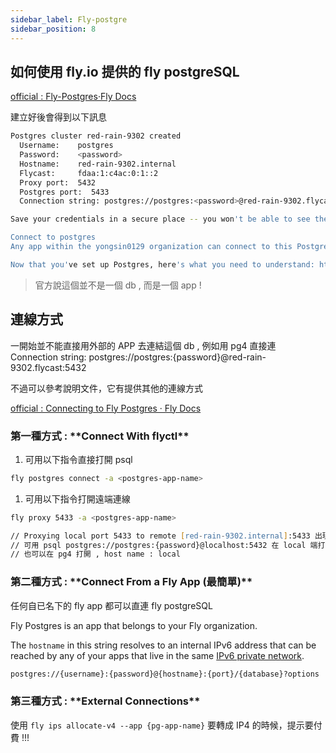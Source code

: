 ```yaml
---
sidebar_label: Fly-postgre
sidebar_position: 8
---
```


## 如何使用 fly.io 提供的 fly postgreSQL

[official : Fly-Postgres·Fly Docs](https://fly.io/docs/postgres/)

建立好後會得到以下訊息

```zsh
Postgres cluster red-rain-9302 created
  Username:    postgres
  Password:    <password>
  Hostname:    red-rain-9302.internal
  Flycast:     fdaa:1:c4ac:0:1::2
  Proxy port:  5432
  Postgres port:  5433
  Connection string: postgres://postgres:<password>@red-rain-9302.flycast:5432

Save your credentials in a secure place -- you won't be able to see them again!

Connect to postgres
Any app within the yongsin0129 organization can connect to this Postgres using the above connection string

Now that you've set up Postgres, here's what you need to understand: https://fly.io/docs/postgres/getting-started/what-you-should-know/

```

>官方說這個並不是一個 db , 而是一個 app !

## 連線方式

一開始並不能直接用外部的 APP 去連結這個 db , 例如用 pg4 直接連 Connection string: postgres://postgres:{password}@red-rain-9302.flycast:5432

不過可以參考說明文件，它有提供其他的連線方式

[official : Connecting to Fly Postgres · Fly Docs](https://fly.io/docs/postgres/connecting/)

### 第一種方式 : \***\*Connect With flyctl\*\***

1. 可用以下指令直接打開 psql

```zsh
fly postgres connect -a <postgres-app-name>
```

1. 可用以下指令打開遠端連線

```zsh
fly proxy 5433 -a <postgres-app-name>

// Proxying local port 5433 to remote [red-rain-9302.internal]:5433 出現這段就表示成功
// 可用 psql postgres://postgres:{password}@localhost:5432 在 local 端打開 psql
// 也可以在 pg4 打開 , host name : local
```

### 第二種方式 : \***\*Connect From a Fly App (最簡單)\*\***

任何自已名下的 fly app 都可以直連 fly postgreSQL

Fly Postgres is an app that belongs to your Fly organization.

The `hostname` in this string resolves to an internal IPv6 address that can be reached by any of your apps that live in the same [IPv6 private network](https://fly.io/docs/reference/private-networking/).

```bash
postgres://{username}:{password}@{hostname}:{port}/{database}?options
```

### 第三種方式 : \***\*External Connections\*\***

使用 `fly ips allocate-v4 --app {pg-app-name}` 要轉成 IP4 的時候，提示要付費 !!!
